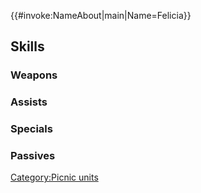 {{#invoke:NameAbout|main|Name=Felicia}}{{HeroPage Tabs}}
{{Hero Infobox
|Name=Felicia
|Title=Off the Menu
|GrowthModifier=Gen 3
|WeaponType=Green Axe
|Origin=Fire Emblem Fates
|Gender=Female
|MoveType=Armored
|actorEN=Connor Kelley
|actorJP=ささきのぞみ
|artist=羽公
|releaseDate=2019-04-19
|TagID=行楽フェリシア
|InternalID=368
|Properties=special,tiara,specRate_202302
|cv1=11
|cv2=100500
|description=Hails from the Ice Tribe. Younger twin of Flora. Leaves a trail of blunders in her wake despite her best efforts to prepare beforehand. Appears in Fire Emblem Fates.
}}
{{Stats Page
|Lv1HP=21|Lv1ATK=8|Lv1SPD=11|Lv1DEF=8|Lv1RES=7
|GRHP=50|GRATK=50|GRSPD=60|GRDEF=50|GRRES=65
}}
==Skills==
===Weapons===
{{Weapons Table
|weapon1=Iron Axe
|weapon1Default=1
|weapon1Unlock=1
|weapon2=Steel Axe
|weapon2Default=3
|weapon2Unlock=2
|weapon3=Silver Axe
|weapon3Default=4
|weapon3Unlock=3
|weapon4=Eldhrímnir
|weapon4Default=5
|weapon4Unlock=5
}}
===Assists===
{{Assists Table}}
===Specials===
{{Specials Table
|special1=Chilling Wind
|special1Default=4
|special1Unlock=3
|special2=Glacies
|special2Unlock=4
}}
===Passives===
{{Passives Table
|passiveA1=Spd/Def Bond 1
|passiveA2=Spd/Def Bond 2
|passiveA3=Spd/Def Bond 3
|passiveA1Unlock=1
|passiveA2Unlock=2
|passiveA3Unlock=4
|passiveB1=Special Fighter 1
|passiveB2=Special Fighter 2
|passiveB3=Special Fighter 3
|passiveB1Unlock=3
|passiveB2Unlock=4
|passiveB3Unlock=5
|passiveC1=Close Guard 1
|passiveC2=Close Guard 2
|passiveC3=Close Guard 3
|passiveC1Unlock=3
|passiveC2Unlock=4
|passiveC3Unlock=5
}}
{{Heroes Navbox}}
[[Category:Picnic units]]